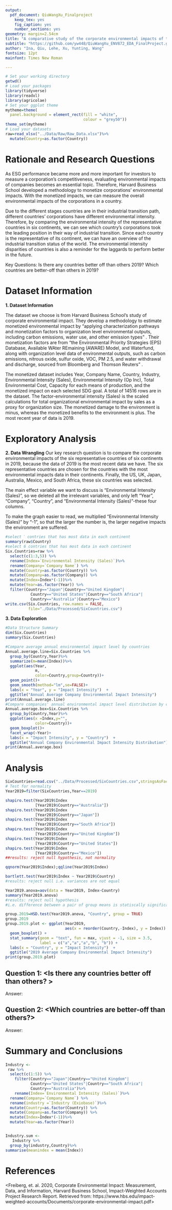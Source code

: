 ```yaml
---
output: 
  pdf_document: QiuWangXu_Finalproject
    keep_tex: yes
    fig_caption: yes
    number_sections: yes
geometry: margin=2.54cm
title: "A comparative study of the corporate environmental impacts of the six representative countries of six continents"
subtitle: "https://github.com/yw448/QiuWangXu_ENV872_EDA_FinalProject.git"
author: "Ina, Qiu, Lehe, Xu, Yunting, Wang"
fontsize: 12pt
mainfont: Times New Roman

---
```


\newpage
\tableofcontents 
\newpage
\listoftables 
\newpage
\listoffigures 
\newpage

```r
# Set your working directory
getwd()
# Load your packages
library(tidyverse)
library(readxl)
library(agricolae)
# Set your ggplot theme
mytheme=theme(
  panel.background = element_rect(fill = "white", 
                                  colour = "grey50"))
theme_set(mytheme)
# Load your datasets
raw=read_xlsx("../Data/Raw/Raw_Data.xlsx")%>%
  mutate(Country=as.factor(Country))
```


# Rationale and Research Questions
As ESG performance became more and more important for investors to measure a corporation's competitiveness, evaluating environmental impacts of companies becomes an essential topic. Therefore, Harvard Business School developed a methodology to monetize corporations' environmental impacts. With the monetized impacts, we can measure the overall environmental impacts of the corporations in a country. 

Due to the different stages countries are in their industrial transition path, different countries' corporations have different environmental intensity. Therefore, by comparing the environmental intensity of the representative countries in six continents, we can see which country's corporations took the leading position in their way of industrial transition. Since each country is the representative of its continent, we can have an overview of the industrial transition status of the world. The environmental intensity disparities of countries is also a reminder for the laggards to perform better in the future. 

Key Questions: Is there any countries better off than others 2019? Which countries are better-off than others in 2019?

\newpage

# Dataset Information
**1. Dataset Information**

The dataset we choose is from Harvard Business School’s study of corporate environmental impact. They develop a methodology to estimate monetized environmental impact by “applying characterization pathways and monetization factors to organization level environmental outputs, including carbon emissions, water use, and other emission types” . Their monetization factors are from “the Environmental Priority Strategies (EPS) Database, Available WAter REmaining (AWARE) Model, and Waterfund, along with organization level data of environmental outputs, such as carbon emissions, nitrous oxide, sulfur oxide, VOC, PM 2.5, and water withdrawal and discharge, sourced from Bloomberg and Thomson Reuters” .  

The monetized dataset includes Year, Company Name, Country, Industry, Environmental Intensity (Sales), Environmental Intensity (Op Inc), Total Environmental Cost, Capacity for each means of production, and the monetized impact on each selected SDG goal. A total of 14516 rows are in the dataset. The factor-environmental intensity (Sales) is the scaled calculations for total organizational environmental impact by sales as a proxy for organization size. The monetized damage to the environment is minus, whereas the monetized benefits to the environment is plus. The most recent year of data is 2019. 


\newpage

# Exploratory Analysis 

**2. Data Wrangling** 
Our key research question is to compare the corporate environmental impacts of the six representative countries of six continents in 2019, because the data of 2019 is the most recent data we have. The six representative countries are chosen for the countries with the most environmental impacts data in their continents. Finally, the US, UK, Japan, Australia, Mexico, and South Africa, these six countries was selected. 

The main effect variable we want to discuss is “Environmental Intensity (Sales)”, so we deleted all the irrelevant variables, and only left “Year”, “Company”, “Country”, and “Environmental Intensity (Sales)”-these four columns.

To make the graph easier to read, we multiplied “Environmental Intensity (Sales)” by “-1”, so that the larger the number is, the larger negative impacts the environment are suffered. 
```r
#select ˊ contries that has most data in each continent
summary(raw$Country)
#select 6 contries that has most data in each continent
Six.Countries=raw %>%
  select(c(1:3,5)) %>%
  rename(Index=`Environmental Intensity (Sales)`)%>%
  rename(Company=`Company Name`) %>%
  mutate(Country=as.factor(Country)) %>%
  mutate(Company=as.factor(Company)) %>%
  mutate(Index=Index*(-1))%>%
  mutate(Year=as.factor(Year)) %>%
  filter(Country=="Japan"|Country=="United Kingdom"|
           Country=="United States"|Country=="South Africa"|
           Country=="Australia"|Country=="Mexico")
write.csv(Six.Countries, row.names = FALSE,
          file="./Data/Processed/SixCountries.csv")  
```

**3. Data Exploration** 
```r
#Data Structure Summary
dim(Six.Countries)
summary(Six.Countries)

```


```r
#Compare average annual environmental impact level by countries
Annual.average.line=Six.Countries %>%
  group_by(Country,Year)%>%
  summarize(m=mean(Index))%>%
  ggplot(aes(Year,
             m,
             color=Country,group=Country))+
  geom_point()+
  geom_smooth(method="lm",se=FALSE)+
  labs(x = "Year", y = "Impact Intensity")  +
  ggtitle("Annual Average Company Environmental Impact Intensity")
print(Annual.average.line)  
#Compare companies' annual environmental impact level distribution by countries
Annual.average.box=Six.Countries %>%
  group_by(Country,Year)%>%
  ggplot(aes(x =Index,y="",
             color=Country))+
  geom_boxplot()+
  facet_wrap(~Year)+
  labs(x = "Impact Intensity", y = "Country")  +
  ggtitle("Annual Company Environmental Impact Intensity Distribution")
print(Annual.average.box)

```

\newpage

# Analysis

```r
SixCountries=read.csv("../Data/Processed/SixCountries.csv",stringsAsFactors = TRUE)
# Test for normality
Year2019=filter(SixCountries,Year==2019)

shapiro.test(Year2019$Index
             [Year2019$Country=="Australia"])
shapiro.test(Year2019$Index
             [Year2019$Country=="Japan"])
shapiro.test(Year2019$Index
             [Year2019$Country=="South Africa"])
shapiro.test(Year2019$Index
             [Year2019$Country=="United Kingdom"])
shapiro.test(Year2019$Index
             [Year2019$Country=="United States"])
shapiro.test(Year2019$Index
             [Year2019$Country=="Mexico"])
##results: reject null hypothesis, not normality 
```


```r
qqnorm(Year2019$Index);qqline(Year2019$Index)

bartlett.test(Year2019$Index ~ Year2019$Country)
#results: reject null i.e. variances are not equal
```


```r
Year2019.anova=aov(data = Year2019, Index~Country)
summary(Year2019.anova)
#results: reject null hypothesis 
#i.e. difference between a pair of group means is statiscally significant

group.2019=HSD.test(Year2019.anova, "Country", group = TRUE)
group.2019
group.2019.plot <- ggplot(Year2019, 
                          aes(x = reorder(Country,-Index), y = Index)) +
  geom_boxplot() +
  stat_summary(geom = "text", fun = max, vjust = -1, size = 3.5,
               label = c("a","a","a","b", "b")) +
  labs(x = "Country", y = "Impact Intensity")  +
  ggtitle("2019 Average Company Environmental Impact Intensity")
print(group.2019.plot)
```


## Question 1: <Is there any countries better off than others? >

Answer: 



## Question 2: <Which countries are better-off than others?>


Answer:

\newpage

# Summary and Conclusions
```r

Industry <- 
 raw %>%
  select(c(1:5)) %>%
    filter(Country=="Japan"|Country=="United Kingdom"|
           Country=="United States"|Country=="South Africa"|
           Country=="Australia")%>%
    rename(Index=`Environmental Intensity (Sales)`)%>%
  rename(Company=`Company Name`) %>%
  rename(industry =`Industry (Exiobase)`)%>%
  mutate(Country=as.factor(Country)) %>%
  mutate(Company=as.factor(Company)) %>%
  mutate(Index=Index*(-1))%>%
  mutate(Year=as.factor(Year))


Industry.sum <- 
   Industry %>%
  group_by(industry,Country)%>%
summarise(meanindex = mean(Index))

```



\newpage

# References
<Freiberg, et. al. 2020, Corporate Environmental Impact: Measurement, Data, and Information, Harvard Business School, Impact-Weighted Accounts Project Research Report. Retrieved from: https://www.hbs.edu/impact-weighted-accounts/Documents/corporate-environmental-impact.pdf> 
